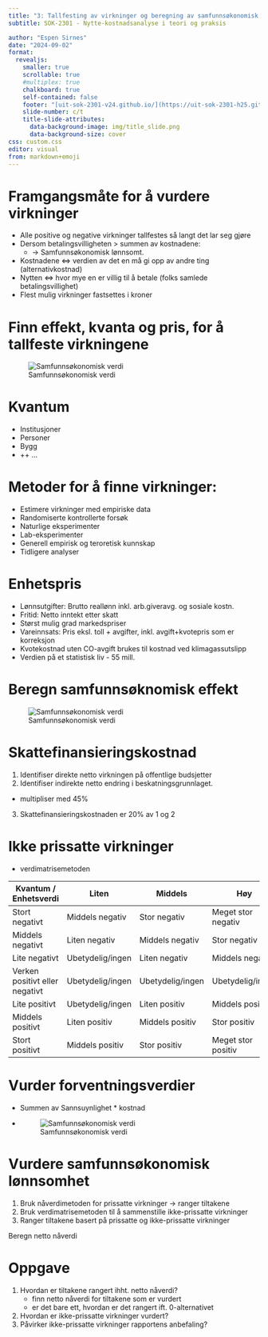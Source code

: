 ```yaml
---
title: "3: Tallfesting av virkninger og beregning av samfunnsøkonomisk lønnsomhet"
subtitle: SOK-2301 - Nytte-kostnadsanalyse i teori og praksis

author: "Espen Sirnes"
date: "2024-09-02"
format: 
  revealjs: 
    smaller: true
    scrollable: true
    #multiplex: true
    chalkboard: true
    self-contained: false
    footer: "[uit-sok-2301-v24.github.io/](https://uit-sok-2301-h25.github.io/)"
    slide-number: c/t
    title-slide-attributes:
      data-background-image: img/title_slide.png
      data-background-size: cover
css: custom.css
editor: visual
from: markdown+emoji
---
```


# Framgangsmåte for å vurdere virkninger


* Alle positive og negative virkninger tallfestes så langt det lar seg gjøre
* Dersom betalingsvilligheten > summen av kostnadene:
  * → Samfunnsøkonomisk lønnsomt.
* Kostnadene ⇔ verdien av det en må gi opp av andre ting (alternativkostnad)
* Nytten ⇔ hvor mye en er villig til å betale (folks samlede betalingsvillighet)
* Flest mulig virkninger fastsettes i kroner

# Finn effekt, kvanta og pris, for å tallfeste virkningene

![Samfunnsøkonomisk verdi](img/samfokverdi.png)

# Kvantum
* Institusjoner
* Personer
* Bygg
* ++ ...
  


# Metoder for å finne virkninger:
* Estimere virkninger med empiriske data
* Randomiserte kontrollerte forsøk
* Naturlige eksperimenter
* Lab-eksperimenter
* Generell empirisk og teroretisk kunnskap
* Tidligere analyser


# Enhetspris
* Lønnsutgifter: Brutto reallønn inkl. arb.giveravg. og sosiale kostn.
* Fritid: Netto inntekt etter skatt
* Størst mulig grad markedspriser
* Vareinnsats: Pris eksl. toll + avgifter, inkl. avgift+kvotepris som er korreksjon
* Kvotekostnad uten CO-avgift brukes til kostnad ved klimagassutslipp
* Verdien på et statistisk liv - 55 mill.

# Beregn samfunnsøknomisk effekt

![Samfunnsøkonomisk verdi](img/samfokverdi.png)


# Skattefinansieringskostnad

1. Identifiser direkte netto virkningen på offentlige budsjetter
2. Identifiser indirekte netto endring i beskatningsgrunnlaget.
  * multipliser med 45%
3. Skattefinansieringskostnaden er 20% av 1 og 2




# Ikke prissatte virkninger
* verdimatrisemetoden

|Kvantum / Enhetsverdi | Liten |Middels |Høy|
|----------------------|-------|--------|----|
|Stort negativt                    |Middels negativ    |Stor negativ       |Meget stor negativ
|Middels negativt                  |Liten negativ      |Middels negativ    |Stor negativ
|Lite negativt                     |Ubetydelig/ingen   |Liten negativ      |Middels negativ
|Verken positivt eller negativt    |Ubetydelig/ingen   |Ubetydelig/ingen   |Ubetydelig/ingen
|Lite positivt                     |Ubetydelig/ingen   |Liten positiv      |Middels positiv
|Middels positivt                  |Liten positiv      |Middels positiv    |Stor positiv
|Stort positivt                    |Middels positiv    |Stor positiv       |Meget stor positiv

# Vurder forventningsverdier

* Summen av Sannsuynlighet * kostnad
* ![Samfunnsøkonomisk verdi](img/fordeling_anslag.png)

# Vurdere samfunnsøkonomisk lønnsomhet

1. Bruk nåverdimetoden for prissatte virkninger →  ranger tiltakene
2. Bruk verdimatrisemetoden til å sammenstille ikke-prissatte virkninger
3. Ranger tiltakene basert på prissatte og ikke-prissatte virkninger

Beregn netto nåverdi


#   Oppgave


1. Hvordan er tiltakene rangert ihht. netto nåverdi? 
   * finn netto nåverdi for tiltakene som er vurdert
   * er det bare ett, hvordan er det rangert ift. 0-alternativet
2. Hvordan er ikke-prissatte virkninger vurdert?
3. Påvirker ikke-prissatte virkninger rapportens anbefaling?


